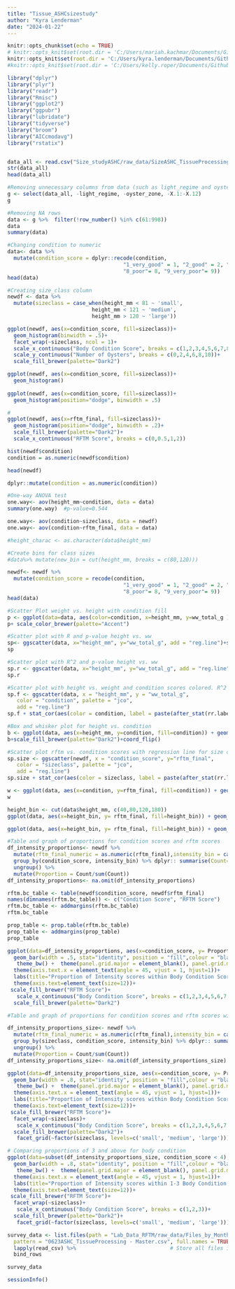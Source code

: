 ```yaml
---
title: "Tissue_ASHCsizestudy"
author: "Kyra Lenderman"
date: "2024-01-22"
---
```

```r
knitr::opts_chunk$set(echo = TRUE)
# knitr::opts_knit$set(root.dir = 'C:/Users/mariah.kachmar/Documents/Github/EAD-ASEB_EPA_LISS_Disease_Surveillance') #Mariah's
knitr::opts_knit$set(root.dir = 'C:/Users/kyra.lenderman/Documents/Github/EAD-ASEB_EPA_LISS_Disease_Surveillance') #Kyra's
#knitr::opts_knit$set(root.dir = 'C:/Users/kelly.roper/Documents/Github/EAD-ASEB_EPA_LISS_Disease_Surveillance') #Kelly's
```

```r
library("dplyr")                                    
library("plyr")                                     
library("readr")             
library("Rmisc")
library("ggplot2")
library("ggpubr")
library("lubridate")
library("tidyverse")
library("broom")
library("AICcmodavg")
library("rstatix")


data_all <- read.csv("Size_studyASHC/raw_data/SizeASHC_TissueProcessing.csv")
str(data_all)
head(data_all)

#Removing unnecessary columns from data (such as light_regime and oyster_zone)
g <- select(data_all, -light_regime, -oyster_zone, -X.1:-X.12)
g

#Removing NA rows
data <- g %>%  filter(!row_number() %in% c(61:998))
data
summary(data)
```
```r
#Changing condition to numeric
data<- data %>%
  mutate(condition_score = dplyr::recode(condition, 
                                     "1_very_good" = 1, "2_good" = 2, "3_good_minus"= 3, "4_fair_plus"= 4, "5_fair"= 5,"6_fair_minus"= 6, "7_poor_plus"=7,
                                     "8_poor"= 8, "9_very_poor"= 9))
head(data)

#Creating size_class column
newdf <- data %>%
  mutate(sizeclass = case_when(height_mm < 81 ~ 'small',
                           height_mm < 121 ~ 'medium',
                           height_mm > 120 ~ 'large'))

```


```r

ggplot(newdf, aes(x=condition_score, fill=sizeclass))+
  geom_histogram(binwidth = .5)+
  facet_wrap(~sizeclass, ncol = 1)+
  scale_x_continuous("Body Condition Score", breaks = c(1,2,3,4,5,6,7,8,9))+
  scale_y_continuous("Number of Oysters", breaks = c(0,2,4,6,8,10))+
  scale_fill_brewer(palette="Dark2")

ggplot(newdf, aes(x=condition_score, fill=sizeclass))+
  geom_histogram()
  
ggplot(newdf, aes(x=condition_score, fill=sizeclass))+
  geom_histogram(position="dodge", binwidth = .5)
```


```r
#
ggplot(newdf, aes(x=rftm_final, fill=sizeclass))+
  geom_histogram(position="dodge", binwidth = .2)+
  scale_fill_brewer(palette="Dark2")+
  scale_x_continuous("RFTM Score", breaks = c(0,0.5,1,2))

```


```r


hist(newdf$condition)
condition = as.numeric(newdf$condition)

head(newdf)

dplyr::mutate(condition = as.numeric(condition))

```


```r
#One-way ANOVA test
one.way<- aov(height_mm~condition, data = data)
summary(one.way)  #p-value=0.544

one.way<- aov(condition~sizeclass, data = newdf)
one.way<- aov(condition~rftm_final, data = data)

```

```r
#height_charac <- as.character(data$height_mm)

```



```r
#Create bins for class sizes
#data%>% mutate(new_bin = cut(height_mm, breaks = c(80,120)))

newdf<- newdf %>%
  mutate(condition_score = recode(condition, 
                                     "1_very_good" = 1, "2_good" = 2, "3_good_minus"= 3, "4_fair_plus"= 4, "5_fair"= 5,"6_fair_minus"= 6, "7_poor_plus"=7,
                                     "8_poor"= 8, "9_very_poor"= 9))
head(data)
```


```r
#Scatter Plot weight vs. height with condition fill
p <- ggplot(data=data, aes(color=condition, x=height_mm, y=ww_total_g ), add = "reg.line") + geom_point()
p+ scale_color_brewer(palette="Accent")

#Scatter plot with R and p-value height vs. ww
sp<- ggscatter(data, x="height_mm", y="ww_total_g", add = "reg.line")+stat_cor(method = "pearson", p.accuracy = 0.001, r.accuracy = 0.01)
sp

#Scatter plot with R^2 and p-value height vs. ww
sp.r <- ggscatter(data, x="height_mm", y="ww_total_g", add = "reg.line")+stat_cor(aes(label = paste(after_stat(rr.label), after_stat(p.label), sep = "~`,`~")))
sp.r

#Scatter plot with height vs. weight and condition scores colored. R^2 mentioned for each condition
sp.f <- ggscatter(data, x = "height_mm", y = "ww_total_g",
   color = "condition", palette = "jco",
   add = "reg.line")
sp.f + stat_cor(aes(color = condition, label = paste(after_stat(rr.label))), label.x = 3)

#Box and whisker plot for height vs. condition
b <- ggplot(data, aes(x=height_mm, y=condition, fill=condition)) + geom_boxplot()
b+scale_fill_brewer(palette="Dark2")+coord_flip()

#Scatter plot rftm vs. condition scores with regression line for size classes
sp.size <- ggscatter(newdf, x = "condition_score", y="rftm_final",
   color = "sizeclass", palette = "jco",
   add = "reg.line")
sp.size + stat_cor(aes(color = sizeclass, label = paste(after_stat(rr.label))), label.x = 3)

```




```r
w <- ggplot(data, aes(x=condition, y=rftm_final, fill=condition)) + geom_boxplot()
w

height_bin <- cut(data$height_mm, c(40,80,120,180))
ggplot(data, aes(x=height_bin, y= rftm_final, fill=height_bin)) + geom_boxplot()

ggplot(data, aes(x=height_bin, y= rftm_final, fill=height_bin)) + geom_boxplot()
```


```r
#Table and graph of proportions for condition scores and rftm scores
df_intensity_proportions<- newdf %>%
  mutate(rftm_final_numeric = as.numeric(rftm_final),intensity_bin = case_when(rftm_final == 0 ~ "0", rftm_final == 0.5 ~"0.5",rftm_final == 1 ~ "1", rftm_final == 2 ~"2",rftm_final == 3 ~ "3", rftm_final == 4 ~"4",rftm_final == 5 ~ "5", TRUE ~ as.character(rftm_final))) %>%
  group_by(condition_score, intensity_bin) %>% dplyr:: summarise(Count= n()) %>%
  ungroup() %>%
  mutate(Proportion = Count/sum(Count))
df_intensity_proportions<- na.omit(df_intensity_proportions)

rftm.bc_table <- table(newdf$condition_score, newdf$rftm_final)
names(dimnames(rftm.bc_table)) <- c("Condition Score", "RFTM Score")
rftm.bc_table <- addmargins(rftm.bc_table)
rftm.bc_table

prop_table <- prop.table(rftm.bc_table)
prop_table <- addmargins(prop_table)
prop_table

ggplot(data=df_intensity_proportions, aes(x=condition_score, y= Proportion, fill=intensity_bin)) +
  geom_bar(width = .5, stat="identity", position = "fill",colour = "black")+  
   theme_bw() +  theme(panel.grid.major = element_blank(), panel.grid.minor = element_blank())+ 
  theme(axis.text.x = element_text(angle = 45, vjust = 1, hjust=1))+
  labs(title="Proportion of Intensity scores within Body Condition Scores", x ="condition score", y = "Proportion")+ theme(axis.title.y = element_text(size = rel(1.3), angle =90), axis.title.x = element_text(size = rel(1.3), angle = 0))+
  theme(axis.text=element_text(size=12))+
 scale_fill_brewer("RFTM Score")+
   scale_x_continuous("Body Condition Score", breaks = c(1,2,3,4,5,6,7,8,9))+
  scale_fill_brewer(palette="Dark2")


```


```r
#Table and graph of proportions for condition scores and rftm scores with sizeclass

df_intensity_proportions_size<- newdf %>%
  mutate(rftm_final_numeric = as.numeric(rftm_final),intensity_bin = case_when(rftm_final == 0 ~ "0", rftm_final == 0.5 ~"0.5",rftm_final == 1 ~ "1", rftm_final == 2 ~"2",rftm_final == 3 ~ "3", rftm_final == 4 ~"4",rftm_final == 5 ~ "5", TRUE ~ as.character(rftm_final))) %>%
  group_by(sizeclass, condition_score, intensity_bin) %>% dplyr:: summarise(Count= n()) %>%
  ungroup() %>%
  mutate(Proportion = Count/sum(Count))
df_intensity_proportions_size<- na.omit(df_intensity_proportions_size)

ggplot(data=df_intensity_proportions_size, aes(x=condition_score, y= Proportion, fill=intensity_bin)) +
  geom_bar(width = .8, stat="identity", position = "fill",colour = "black")+  
   theme_bw() +  theme(panel.grid.major = element_blank(), panel.grid.minor = element_blank())+ 
  theme(axis.text.x = element_text(angle = 45, vjust = 1, hjust=1))+
  labs(title="Proportion of Intensity scores within Body Condition Scores by Size Classes", x ="condition score", y = "Proportion")+ theme(axis.title.y = element_text(size = rel(1.3), angle =90), axis.title.x = element_text(size = rel(1.3), angle = 0))+
  theme(axis.text=element_text(size=12))+
 scale_fill_brewer("RFTM Score")+
  facet_wrap(~sizeclass)+
   scale_x_continuous("Body Condition Score", breaks = c(1,2,3,4,5,6,7,8,9))+
  scale_fill_brewer(palette="Dark2")+
   facet_grid(~factor(sizeclass, levels=c('small', 'medium', 'large')))
```


```r
# Comparing proportions of 3 and above for body condition
ggplot(data=subset(df_intensity_proportions_size, condition_score < 4), aes(x=condition_score , y= Proportion, fill=intensity_bin)) +
  geom_bar(width = .8, stat="identity", position = "fill",colour = "black")+  
   theme_bw() +  theme(panel.grid.major = element_blank(), panel.grid.minor = element_blank())+ 
  theme(axis.text.x = element_text(angle = 45, vjust = 1, hjust=1))+
  labs(title="Proportion of Intensity scores within 1-3 Body Condition Scores by Size Classes", x ="condition score", y = "Proportion")+ theme(axis.title.y = element_text(size = rel(1.3), angle =90), axis.title.x = element_text(size = rel(1.3), angle = 0))+
  theme(axis.text=element_text(size=12))+
 scale_fill_brewer("RFTM Score")+
  facet_wrap(~sizeclass)+
   scale_x_continuous("Body Condition Score", breaks = c(1,2,3))+
  scale_fill_brewer(palette="Dark2")+
   facet_grid(~factor(sizeclass, levels=c('small', 'medium', 'large')))
```
```r
survey_data <- list.files(path = "Lab_Data_RFTM/raw_data/Files_by_Month",                           # Identify all CSV files
  pattern = "0623ASHC_TissueProcessing - Master.csv", full.names = TRUE) %>% 
  lapply(read_csv) %>%                              # Store all files in list
  bind_rows  

survey_data
```



















```r
sessionInfo()
```

